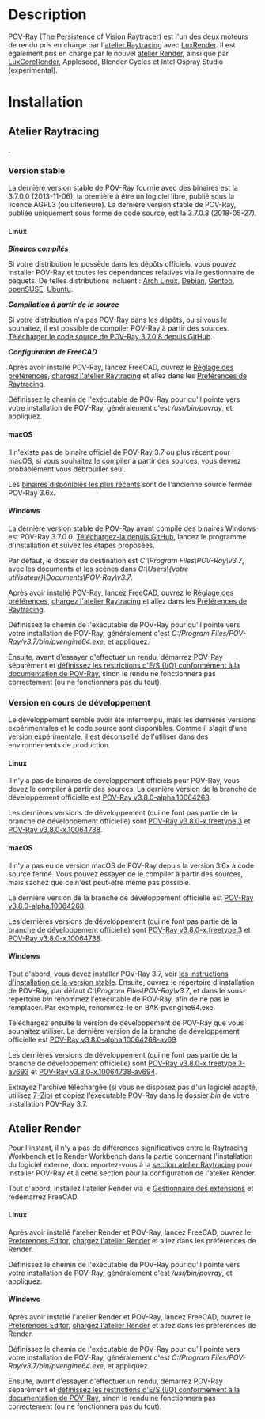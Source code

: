 <languages/>

{{VeryImportantMessage|Le développement de POV-Ray semble être arrêté. La dernière version stable est 3.7.0.8 (2018-05-27), la dernière version de développement est 3.8.0-x (2019-02-19), le [https://github.com/POV-Ray/povray/ official project on GitHub] a été édité la dernière fois le 2019-03-08. Veuillez supprimer cet avertissement si la situation change}}

=Description=

POV-Ray (The Persistence of Vision Raytracer) est l'un des deux moteurs de rendu pris en charge par l'[[Raytracing_Workbench|atelier Raytracing]] avec [[LuxRender/fr|LuxRender]]. Il est également pris en charge par le nouvel [https://github.com/FreeCAD/FreeCAD-render atelier Render], ainsi que par [[LuxCoreRender|LuxCoreRender]], Appleseed, Blender Cycles et Intel Ospray Studio (expérimental).

=Installation=

<span id="Raytracing_Workbench"></span>
==Atelier Raytracing==

{{VeryImportantMessage|L'[[Raytracing_Module/fr|atelier Raytracing]] a été remplacé par le nouvel [https://github.com/FreeCAD/FreeCAD-render atelier Render], qui est destiné à le remplacer. L'atelier Render peut être installé via le [[Std_AddonMgr/fr|Gestionnaire des extensions]]. L'information ici est fournie parce que par défaut FreeCAD est toujours livré (à partir de 0.19-24276) avec l'atelier Raytracing}}.

<span id="Stable_Version"></span>
=== Version stable ===

La dernière version stable de POV-Ray fournie avec des binaires est la 3.7.0.0 (2013-11-06), la première à être un logiciel libre, publié sous la licence AGPL3 (ou ultérieure). La dernière version stable de POV-Ray, publiée uniquement sous forme de code source, est la 3.7.0.8 (2018-05-27).

<span id="Linux"></span>
==== Linux ====

'''''Binaires compilés'''''

Si votre distribution le possède dans les dépôts officiels, vous pouvez installer POV-Ray et toutes les dépendances relatives via le gestionnaire de paquets. De telles distributions incluent : [https://archlinux.org/packages/community/x86_64/povray/ Arch Linux], [https://packages.debian.org/search?keywords=povray Debian], [https://packages.gentoo.org/packages/media-gfx/povray Gentoo], [https://software.opensuse.org/package/povray openSUSE], [https://packages.ubuntu.com/search?keywords=povray Ubuntu].

'''''Compilation à partir de la source'''''

Si votre distribution n'a pas POV-Ray dans les dépôts, ou si vous le souhaitez, il est possible de compiler POV-Ray à partir des sources. [https://github.com/POV-Ray/povray/archive/refs/tags/v3.7.0.8.tar.gz Télécharger le code source de POV-Ray 3.7.0.8 depuis GitHub].

'''''Configuration de FreeCAD'''''

Après avoir installé POV-Ray, lancez FreeCAD, ouvrez le [[Preferences_Editor/fr|Réglage des préférences]], [[Preferences_Editor/fr#Ateliers_disponibles|chargez l'atelier Raytracing]] et allez dans les [[Raytracing_Preferences/fr|Préférences de Raytracing]].

Définissez le chemin de l'exécutable de POV-Ray pour qu'il pointe vers votre installation de POV-Ray, généralement c'est ''/usr/bin/povray'', et appliquez.

====macOS====

Il n'existe pas de binaire officiel de POV-Ray 3.7 ou plus récent pour macOS, si vous souhaitez le compiler à partir des sources, vous devrez probablement vous débrouiller seul.

Les [http://www.povray.org/redirect/www.povray.org/ftp/pub/povray/Old-Versions/Official-3.62/Macintosh/povpmac.zip binaires disponibles les plus récents] sont de l'ancienne source fermée POV-Ray 3.6x.

====Windows====

La dernière version stable de POV-Ray ayant compilé des binaires Windows est POV-Ray 3.7.0.0. [https://github.com/POV-Ray/povray/releases/download/v3.7.0.0/povwin-3.7-agpl3-setup.exe Téléchargez-la depuis GitHub], lancez le programme d'installation et suivez les étapes proposées.

Par défaut, le dossier de destination est ''C:\Program Files\POV-Ray\v3.7'', avec les documents et les scènes dans ''C:\Users\{votre utilisateur}\Documents\POV-Ray\v3.7''.

Après avoir installé POV-Ray, lancez FreeCAD, ouvrez le [[Preferences_Editor/fr|Réglage des préférences]], [[Preferences_Editor/fr#Ateliers_disponibles|chargez l'atelier Raytracing]] et allez dans les [[Raytracing_Preferences/fr|Préférences de Raytracing]].

Définissez le chemin de l'exécutable de POV-Ray pour qu'il pointe vers votre installation de POV-Ray, généralement c'est ''C:/Program Files/POV-Ray/v3.7/bin/pvengine64.exe'', et appliquez.

Ensuite, avant d'essayer d'effectuer un rendu, démarrez POV-Ray séparément et [https://wiki.povray.org/content/Documentation:Windows_Section_2.1 définissez les restrictions d'E/S (I/O) conformément à la documentation de POV-Ray], sinon le rendu ne fonctionnera pas correctement (ou ne fonctionnera pas du tout).

<span id="Development_Version"></span>
===Version en cours de développement===

Le développement semble avoir été interrompu, mais les dernières versions expérimentales et le code source sont disponibles. Comme il s'agit d'une version expérimentale, il est déconseillé de l'utiliser dans des environnements de production.

====Linux====

Il n'y a pas de binaires de développement officiels pour POV-Ray, vous devez le compiler à partir des sources. La dernière version de la branche de développement officielle est [https://github.com/POV-Ray/povray/archive/refs/tags/v3.8.0-alpha.10064268.tar.gz POV-Ray v3.8.0-alpha.10064268].

Les dernières versions de développement (qui ne font pas partie de la branche de développement officielle) sont [https://github.com/POV-Ray/povray/archive/refs/tags/v3.8.0-x.freetype.3.tar.gz POV-Ray v3.8.0-x.freetype.3] et [https://github.com/POV-Ray/povray/archive/refs/tags/v3.8.0-x.10064738.tar.gz POV-Ray v3.8.0-x.10064738]. 

====macOS====

Il n'y a pas eu de version macOS de POV-Ray depuis la version 3.6x à code source fermé. Vous pouvez essayer de le compiler à partir des sources, mais sachez que ce n'est peut-être même pas possible.

La dernière version de la branche de développement officielle est [https://github.com/POV-Ray/povray/archive/refs/tags/v3.8.0-alpha.10064268.zip POV-Ray v3.8.0-alpha.10064268].

Les dernières versions de développement (qui ne font pas partie de la branche de développement officielle) sont [https://github.com/POV-Ray/povray/archive/refs/tags/v3.8.0-x.freetype.3.zip POV-Ray v3.8.0-x.freetype.3] et [https://github.com/POV-Ray/povray/archive/refs/tags/v3.8.0-x.10064738.zip POV-Ray v3.8.0-x.10064738]. 

====Windows====

Tout d'abord, vous devez installer POV-Ray 3.7, voir [[POV-Ray/fr#Windows|les instructions d'installation de la version stable]]. Ensuite, ouvrez le répertoire d'installation de POV-Ray, par défaut ''C:\Program Files\POV-Ray\v3.7'', et dans le sous-répertoire ''bin'' renommez l'exécutable de POV-Ray, afin de ne pas le remplacer. Par exemple, renommez-le en BAK-pvengine64.exe.

Téléchargez ensuite la version de développement de POV-Ray que vous souhaitez utiliser. La dernière version de la branche de développement officielle est [https://github.com/POV-Ray/povray/releases/download/v3.8.0-alpha.10064268/povray-3.8.0-alpha.10064268-av691-Win64.7z POV-Ray v3.8.0-alpha.10064268-av69].

Les dernières versions de développement (qui ne font pas partie de la branche de développement officielle) sont [https://github.com/POV-Ray/povray/releases/download/v3.8.0-x.freetype.3/povray-3.8.0-x.freetype.3-av693-Win64.7z POV-Ray v3.8.0-x.freetype.3-av693] et [https://github.com/POV-Ray/povray/releases/download/v3.8.0-x.10064738/povray-3.8.0-x.10064738-av694-Win64.7z POV-Ray v3.8.0-x.10064738-av694].

Extrayez l'archive téléchargée (si vous ne disposez pas d'un logiciel adapté, utilisez [https://www.7-zip.org/ 7-Zip]) et copiez l'exécutable POV-Ray dans le dossier ''bin'' de votre installation POV-Ray 3.7.

<span id="Render_Workbench"></span>
==Atelier Render==

Pour l'instant, il n'y a pas de différences significatives entre le Raytracing Workbench et le Render Workbench dans la partie concernant l'installation du logiciel externe, donc reportez-vous à la [[POV-Ray/fr#Atelier_Raytracing|section atelier Raytracing]] pour installer POV-Ray et à cette section pour la configuration de l'atelier Render.

Tout d'abord, installez l'atelier Render via le [[Std_AddonMgr/fr|Gestionnaire des extensions]] et redémarrez FreeCAD.

====Linux====

Après avoir installé l'atelier Render et POV-Ray, lancez FreeCAD, ouvrez le [[Preferences_Editor|Preferences Editor]], [[Preferences_Editor/fr#Ateliers_disponibles|chargez l'atelier Render]] et allez dans les préférences de Render.

Définissez le chemin de l'exécutable de POV-Ray pour qu'il pointe vers votre installation de POV-Ray, généralement c'est ''/usr/bin/povray'', et appliquez.

====Windows====

Après avoir installé l'atelier Render et POV-Ray, lancez FreeCAD, ouvrez le [[Preferences_Editor|Preferences Editor]], [[Preferences_Editor/fr#Ateliers_disponibles|chargez l'atelier Render]] et allez dans les préférences de Render.

Définissez le chemin de l'exécutable de POV-Ray pour qu'il pointe vers votre installation de POV-Ray, généralement c'est ''C:/Program Files/POV-Ray/v3.7/bin/pvengine64.exe'', et appliquez.

Ensuite, avant d'essayer d'effectuer un rendu, démarrez POV-Ray séparément et [https://wiki.povray.org/content/Documentation:Windows_Section_2.1 définissez les restrictions d'E/S (I/O) conformément à la documentation de POV-Ray], sinon le rendu ne fonctionnera pas correctement (ou ne fonctionnera pas du tout).